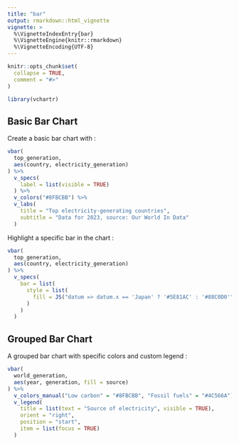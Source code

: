 ```yaml
---
title: "bar"
output: rmarkdown::html_vignette
vignette: >
  %\VignetteIndexEntry{bar}
  %\VignetteEngine{knitr::rmarkdown}
  %\VignetteEncoding{UTF-8}
---
```


```r
knitr::opts_chunk$set(
  collapse = TRUE,
  comment = "#>"
)
```

```r
library(vchartr)
```




## Basic Bar Chart

Create a basic bar chart with :

```r
vbar(
  top_generation,
  aes(country, electricity_generation)
) %>% 
  v_specs(
    label = list(visible = TRUE)
  ) %>% 
  v_colors("#8FBCBB") %>% 
  v_labs(
    title = "Top electricity-generating countries",
    subtitle = "Data for 2023, source: Our World In Data"
  )
```


Highlight a specific bar in the chart :

```r
vbar(
  top_generation,
  aes(country, electricity_generation)
) %>% 
  v_specs(
    bar = list(
      style = list(
        fill = JS("datum => datum.x == 'Japan' ? '#5E81AC' : '#88C0D0'")
      )
    )
  )
```


## Grouped Bar Chart

A grouped bar chart with specific colors and custom legend : 

```r
vbar(
  world_generation,
  aes(year, generation, fill = source)
) %>% 
  v_colors_manual("Low carbon" = "#8FBCBB", "Fossil fuels" = "#4C566A") %>% 
  v_legend(
    title = list(text = "Source of electricity", visible = TRUE),
    orient = "right",
    position = "start",
    item = list(focus = TRUE)
  )
```


